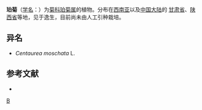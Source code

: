 {{Speciesbox 
| genus = Amberboa
| species = moschata
| authority = (L.) DC.
| image = Amberboa moschata1UME.jpg
}}
'''珀菊'''（[[学名|学名]]：{{lang|la|''Amberboa moschata''}}）为[[菊科|菊科]][[珀菊属|珀菊属]]的植物。分布在[[西南亚|西南亚]]以及[[中国大陆|中国大陆]]的 [[甘肃省|甘肃省]]、[[陕西省|陕西省]]等地，见于逸生，目前尚未由人工引种栽培。

== 异名 ==
* ''Centaurea moschata'' L.

== 参考文献 ==
<div class="references-small">
* {{cite web| url =http://www.bioinfo.cn/db05/KmzwSpecies.php?action=view&id=3867| title =珀菊| work =《中国高等植物数据库全库》| publisher =中国科学院微生物研究所| author =昆明植物研究所| accessdate =2009-02-25| deadurl =yes| archiveurl =https://web.archive.org/web/20160305101826/http://www.bioinfo.cn/db05/KmzwSpecies.php?action=view&id=3867| archivedate =2016-03-05}}
</div>
{{Taxonbar|from=Q1264042}}

[[Category:珀菊属|B]]